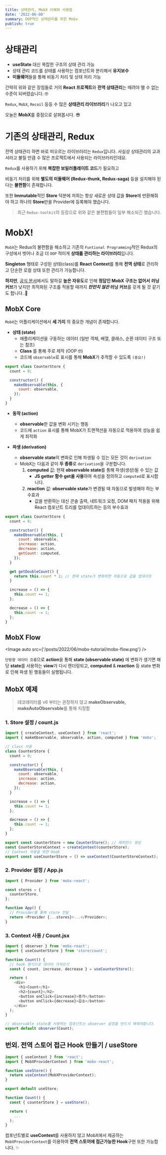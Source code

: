 ```yaml
---
title: 상태관리, MobX 이해와 사용법
date: '2022-06-08'
summary: OOP적인 상태관리를 위한 Mobx
publish: true
---
```


# 상태관리

- **useState** 대신 복잡한 구조의 상태 관리 가능
- 상태 관리 코드를 상태를 사용하는 컴포넌트와 분리해서 **유지보수**
- **미들웨어**들을 통해 비동기 처리 및 상태 처리 가능

간략히 위와 같은 장점들로 거의 **React 프로젝트**와 **전역 상태관리**는 떼려야 뗄 수 없는 수준이 되버렸습니다. 🤓

`Redux`, `MobX`, `Recoil` 등등 수 많은 **상태관리 라이브러리**가 나오고 있고

오늘은 **MobX**를 중점으로 살펴봅시다. 😎

# 기존의 상태관리, Redux

전역 상태관리 하면 바로 떠오르는 라이브러리는 `Redux`입니다.
사실상 상태관리의 교과서라고 불릴 만큼 수 많은 프로젝트에서 사용되는 라이브러리인데요.

`Redux`를 사용하기 위해 **복잡한 보일러플레이트 코드**가 필요하고

비동기 처리를 위해 **별도의 미들웨어 (Redux-thunk, Redux-saga)** 등을 설치해야 된다는 **불편함**이 존재합니다.

또한 **Immutable**적인 **Store** 덕분에 저희는 항상 새로운 상태 값을 **Store**에 반환해줘야 하고
하나의 **Store**만을 Provider에 등록해야 했습니다.

> 최근 `Redux-toolkit`의 등장으로 위와 같은 불편함들이 일부 해소되긴 했습니다.

# MobX!

`MobX`는 Redux의 불편함을 해소하고 기존의 `Funtional Programming`적인 Redux의 구성에서 벗어나 조금 더 `OOP` 적이게 **상태를 관리하는 라이브러리**입니다.

**Singleton** 형태로 구성된 상태(class)를 **React Context**를 통해 **전역 상태**로 관리하고
단순한 로컬 상태 또한 관리가 가능합니다.

**하지만**, [공식 문서](https://ko.mobx.js.org/the-gist-of-mobx.html)에서도 말하길 **높은 자유도**로 인해 **정답인 MobX 구조는 없어서**
**러닝 커브**가 낮지만 최적화된 구조를 적용할 때까지 **_만만치 않은_ 러닝 커브**를 갖게 될 것 같기도 합니다..🥲

## MobX Core

`MobX`는 어플리케이션에서 **세 가지** 의 중요한 개념이 존재합니다.

- **상태 (state)**
  - 애플리케이션을 구동하는 데이터 (일반 객체, 배열, 클래스, 순환 데이터 구조 또는 참조)
  - **Class** 를 통해 주로 제작 (OOP 🤓)
  - 코드에 `observable`로 표시를 통해 **MobX**가 추적할 수 있도록 `(중요!)`

```js
export class CounterStore {
  count = 0;

  constructor() {
    makeObservable(this, {
      count: observable,
    });
  }
}
```

- **동작 (action)**

  - **observable**한 값을 변화 시키는 행동
  - 코드에 `action` 표시를 통해 MobX가 트랜잭션을 자동으로 적용하여 성능을 쉽게 최적화

- **파생 (derivation)**
  - **observable state**의 변화로 인해 파생될 수 있는 모든 것이 `derivation`
  - MobX는 다음과 같이 **두 종류**로 `derivation`을 구분합니다.
    1.  **computed** 값: 현재 **observable state**를 통해 파생(생성)될 수 있는 값
        - **JS getter 함수 get을 사용**하여 속성을 정의하고 `computed`로 표시합니다.
    2.  **reaction** 값: **observable state**가 변경될 때 자동으로 발생해야 하는 부수효과
        - 값을 반환하는 대신 콘솔 출력, 네트워크 요청, DOM 패치 적용을 위해 React 컴포넌트 트리를 업데이트하는 등의 부수효과

```js
export class CounterStore {
  count = 0;

  constructor() {
    makeObservable(this, {
      count: observable,
      increase: action,
      decrease: action,
      getCount: computed,
    });
  }

  get getDoubleCount() {
    return this.count * 2; // 현재 state가 변화하면 자동으로 값을 업데이트
  }

  increase = () => {
    this.count += 1;
  };

  decrease = () => {
    this.count -= 1;
  };
}
```

## MobX Flow

<Image auto src={'/posts/2022/06/mobx-tutorial/mobx-flow.png'} />

`단방향 데이터 흐름`으로 **action**을 통해 **state (observable state)** 에 변화가 생기면
해당 **state**를 사용하는 **view**가 다시 렌더링되고, **computed** & **reaction** 등 state 변화로 인해 파생 된 행동들이 실행됩니다.

## MobX 예제

> 데코레이터를 v6 부터는 권장하지 않고 **makeObservable, makeAutoObservable**를 통해 지정함

### 1. Store 설정 / count.js

```js
import { createContext, useContext } from 'react';
import { makeObservable, observable, action, computed } from 'mobx';

// class 사용
class CounterStore {
  count = 0;

  constructor() {
    makeObservable(this, {
      count: observable,
      increase: action,
      decrease: action,
    });
  }

  increase = () => {
    this.count += 1;
  };

  decrease = () => {
    this.count -= 1;
  };
}

export const counterStore = new CounterStore(); // 레퍼런스 생성
const CounterStoreContext = createContext(counterStore);
// Context 사용을 위한 Hook
export const useCounterStore = () => useContext(CounterStoreContext);
```

### 2. Provider 설정 / App.js

```js
import { Provider } from 'mobx-react';

const stores = {
  counterStore,
};

function App() {
  // Provider를 통해 store 전달
  return <Provider {...stores}>...</Provider>;
}
```

### 3. Context 사용 / Count.jsx

```js
import { observer } from 'mobx-react';
import { useCounterStore } from 'store/count';

function Count() {
  // hook 형식으로 데이터 가져오기
  const { count, increase, decrease } = useCounterStore();

  return (
    <div>
      <h1>Count</h1>
      <h2>{count}</h2>
      <button onClick={increase}>증가</button>
      <button onClick={decrease}>감소</button>
    </div>
  );
}

// observable state를 사용하는 컴포넌트는 observer 설정을 반드시 해줘야합니다.
export default observer(Count);
```

## 번외. 전역 스토어 접근 Hook 만들기 / useStore

```js
import { useContext } from 'react';
import { MobXProviderContext } from 'mobx-react';

function useStore() {
  return useContext(MobXProviderContext);
}

export default useStore;
```

```js
function Count() {
  const { counterStore } = useStore();

  return (
    ...
  );
}
```

컴포넌트별로 **useContext**를 사용하지 않고 MobX에서 제공하는 `MobXProviderContext`를 이용하여
**전역 스토어에 접근가능한 Hook**구현 또한 가능합니다. ✨

